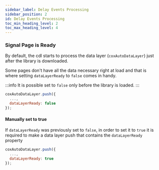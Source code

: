 ```yaml
---
sidebar_label: Delay Events Processing
sidebar_position: 2
id: Delay Events Processing
toc_min_heading_level: 2
toc_max_heading_level: 4
---
```


### Signal Page is Ready

By default, the cdl starts to process the data layer (`coxAutoDataLayer`) just after the library is downloaded.

Some pages don't have all the data necessary right at load and that is where setting `dataLayerReady` to `false` comes in handy.

:::info
It is possible set to `false` only before the library is loaded.
:::

```js title='Example:'
coxAutoDataLayer.push({
  ...,
  dataLayerReady: false
});
```

#### Manually set to true

If `dataLayerReady` was previously set to `false`, in order to set it to `true` it is required to make a data layer push that contains the `dataLayerReady` property

```js title='Example:'
coxAutoDataLayer.push({
  ...,
  dataLayerReady: true
});
```
